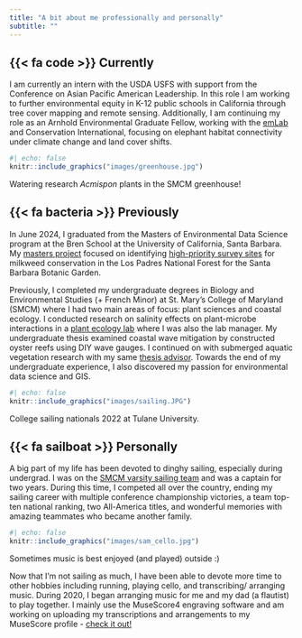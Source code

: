 ```yaml
---
title: "A bit about me professionally and personally"
subtitle: ""
---
```


## {{< fa code >}} Currently

I am currently an intern with the USDA USFS with support from the Conference on Asian Pacific American Leadership. In this role I am working to further environmental equity in K-12 public schools in California through tree cover mapping and remote sensing. Additionally, I am continuing my role as an Arnhold Environmental Graduate Fellow, working with the [emLab](https://emlab.ucsb.edu/) and Conservation International, focusing on elephant habitat connectivity under climate change and land cover shifts.

:::{.column-margin}
```r
#| echo: false
knitr::include_graphics("images/greenhouse.jpg")
```
::: {.extra-small-text .dark-gray-text .topbr}
Watering research *Acmispon* plants in the SMCM greenhouse!
:::
:::


## {{< fa bacteria >}} Previously

In June 2024, I graduated from the Masters of Environmental Data Science program at the Bren School at the University of California, Santa Barbara. My [masters project](https://bren.ucsb.edu/projects/identifying-priority-survey-sites-early-season-milkweed-conservation) focused on identifying [high-priority survey sites](https://sarah-cusser.shinyapps.io/milkweed-site-finder) for milkweed conservation in the Los Padres National Forest for the Santa Barbara Botanic Garden.

Previously, I completed my undergraduate degrees in Biology and Environmental Studies (+ French Minor) at St. Mary's College of Maryland (SMCM) where I had two main areas of focus: plant sciences and coastal ecology. I conducted research on salinity effects on plant-microbe interactions in a [plant ecology lab](https://ltorresmartinez.com/) where I was also the lab manager. My undergraduate thesis examined coastal wave mitigation by constructed oyster reefs using DIY wave gauges. I continued on with submerged aquatic vegetation research with my same [thesis advisor](https://gurbisz-coastal-ecology.netlify.app/). Towards the end of my undergraduate experience, I also discovered my passion for environmental data science and GIS. 

:::{.column-margin}
```r
#| echo: false
knitr::include_graphics("images/sailing.JPG")
```
::: {.extra-small-text .dark-gray-text .topbr}
College sailing nationals 2022 at Tulane University. 
:::
:::

## {{< fa sailboat >}} Personally

A big part of my life has been devoted to dinghy sailing, especially during undergrad. I was on the [SMCM varsity sailing team](https://smcmathletics.com/sports/sailing/roster/sam-muir/6316) and was a captain for two years. During this time, I competed all over the country, ending my sailing career with multiple conference championship victories, a team top-ten national ranking, two All-America titles, and wonderful memories with amazing teammates who became another family. 

:::{.column-margin}
```r
#| echo: false
knitr::include_graphics("images/sam_cello.jpg")
```
::: {.extra-small-text .dark-gray-text .topbr}
Sometimes music is best enjoyed (and played) outside :) 
:::
:::

Now that I'm not sailing as much, I have been able to devote more time to other hobbies including running, playing cello, and transcribing/ arranging music. During 2020, I began arranging music for me and my dad (a flautist) to play together. I mainly use the MuseScore4 engraving software and am working on uploading my transcriptions and arrangements to my MuseScore profile - [check it out!](https://musescore.com/user/29095840) 

